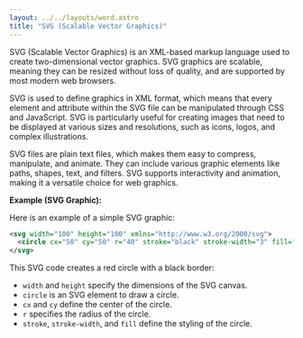```yaml
---
layout: ../../layouts/word.astro
title: "SVG (Scalable Vector Graphics)"
---
```

SVG (Scalable Vector Graphics) is an XML-based markup language used to create two-dimensional vector graphics. SVG graphics are scalable, meaning they can be resized without loss of quality, and are supported by most modern web browsers.

SVG is used to define graphics in XML format, which means that every element and attribute within the SVG file can be manipulated through CSS and JavaScript. SVG is particularly useful for creating images that need to be displayed at various sizes and resolutions, such as icons, logos, and complex illustrations.

SVG files are plain text files, which makes them easy to compress, manipulate, and animate. They can include various graphic elements like paths, shapes, text, and filters. SVG supports interactivity and animation, making it a versatile choice for web graphics.

**Example (SVG Graphic):**

Here is an example of a simple SVG graphic:

```xml
<svg width="100" height="100" xmlns="http://www.w3.org/2000/svg">
  <circle cx="50" cy="50" r="40" stroke="black" stroke-width="3" fill="red" />
</svg>
```

This SVG code creates a red circle with a black border:

- `width` and `height` specify the dimensions of the SVG canvas.
- `circle` is an SVG element to draw a circle.
- `cx` and `cy` define the center of the circle.
- `r` specifies the radius of the circle.
- `stroke`, `stroke-width`, and `fill` define the styling of the circle.